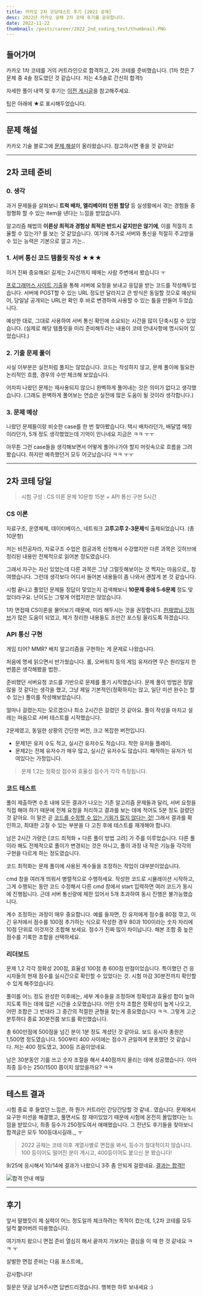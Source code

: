 ```yaml
---
title: 카카오 2차 코딩테스트 후기 [2022 공채]
desc: 2022년 카카오 공채 2차 코테 후기를 공유합니다.
date: 2022-11-22
thumbnail: /posts/career/2022_2nd_coding_test/thumbnail.PNG
---
```


## 들어가며
카카오 1차 코테를 거의 커트라인으로 합격하고, 2차 코테를 준비했습니다.
(1차 컷은 7문제 중 4솔 정도였던 것 같습니다. 저는 4.5솔로 간신히 합격!)

자세한 풀이 내역 및 후기는 [이전 게시글](/blog/career/2022_1st_coding_test)을 참고해주세요.

<Callout type="info">팁은 아래에 ★로 표시해두었습니다.</Callout>

---

## 문제 해설
카카오 기술 블로그에 [문제 해설](https://tech.kakao.com/2022/02/04/2022-kakao-recruitment-round-2/)이 올라왔습니다. 
참고하시면 좋을 것 같아요!
 
---

## 2차 코테 준비

### 0. 생각
과거 문제들을 살펴보니 
**트럭 배차, 엘리베이터 인원 할당** 등 실생활에서 겪는 경험들 중
정형화 할 수 있는 item을 낸다는 느낌을 받았습니다.


알고리즘 해법의 **이론상 최적과 경험상 최적은 반드시 같지만은 않기에**,
이를 적절히 조율할 수 있는가? 를 보는 것 같았습니다.
여기에 추가로 서버와 통신을 적절히 주고받을 수 있는 능력은 기본으로 깔고 가는..


### 1. 서버 통신 코드 템플릿 작성 ★★★

<Callout type="warn">이거 진짜 중요해요! 길게는 2시간까지 헤매는 사람 주변에서 봤습니다 ㅜ</Callout>

[프로그래머스 사이트 기출](https://school.programmers.co.kr/skill_check_assignments/397)을 통해 서버에 요청을 보내고 응답을 받는 코드를 작성해두었습니다.
서버에 POST할 수 있는 URL 정도만 달라지고 큰 방식은 동일할 것으로 예상되어,
당일날 공개되는 URL만 확인 후 바로 변경하여 사용할 수 있는 틀을 만들어 두었습니다.

예상한 대로, 그대로 사용하여 서버 통신 확인에 소요되는 시간을 많이 단축시킬 수 있었습니다.
(실제로 해당 템플릿을 미리 준비해두라는 내용이 코테 안내사항에 명시되어 있었습니다.)


### 2. 기출 문제 풀이
사실 이부분은 실전처럼 풀지는 않았습니다.
코드는 작성하지 않고, 문제 풀이에 필요한 논리적인 흐름, 경우의 수만 체크해 보았습니다.

어차피 나왔던 문제는 재사용되지 않으니 완벽하게 풀어내는 것은 의미가 없다고 생각했습니다.
(그래도 완벽하게 풀어보는 연습은 실전에 많은 도움이 될 것이라 생각합니다.)


### 3. 문제 예상
나왔던 문제들이랑 비슷한 case를 한 번 찾아봤습니다.
택시 배차라던가, 배달앱 매칭이라던가, 5개 정도 생각했었는데 기억이 안나네요 지금은 ㅋㅋ ㅜㅜ

아무튼 그런 case들을 생각해보면서 어떻게 풀어나가야 할지 머릿속으로 흐름을 그려봤습니다.
하지만 예측했던거 모두 어긋났습니다 ㅋㅋ ㅜㅜ

--- 

## 2차 코테 당일
> 시험 구성 : CS 이론 문제 10문항 15분 + API 통신 구현 5시간

### CS 이론
자료구조, 운영체제, 데이터베이스, 네트워크 **고루고루 2-3문제**씩 출제되었습니다. (총 10문항)

저는 비전공자라, 자료구조 수업은 컴공과목 신청해서 수강했지만
다른 과목은 깃허브에 정리된 내용만 전체적으로 읽어본 정도였습니다.

그래서 자구는 자신 있었는데 다른 과목은 그냥 그럴듯해보이는 것 찍자는 마음으로,, 참여했습니다.
그런데 생각보다 어디서 들어본 내용들이 좀 나와서 괜찮게 본 것 같습니다.

시험 끝나고 풀었던 문제들 정답이 맞았는지 검색해보니 **10문제 중에 5-6문제** 정도 맞았더라구요.
난이도는 그렇게 어렵지만은 않았습니다.

1차 면접때 CS이론을 물어보기 때문에, 미리 해두시는 것을 권장합니다.
[한재엽님 깃허브](https://github.com/JaeYeopHan/Interview_Question_for_Beginner)가 많은 도움이 되었고, 
제가 정리한 내용들도 조만간 포스팅 올리도록 하겠습니다.

 
### API 통신 구현

게임 티어? MMR? 배치 알고리즘을 구현하는 게 문제로 나왔습니다. 

처음에 명세 읽으면서 반가웠습니다.
롤, 오버워치 등의 게임 유저라면 무슨 원리일지 한번쯤은 생각해봤을 법한..

준비했던 서버요청 코드를 기반으로 문제를 풀기 시작했습니다.
문제 풀이 방법은 정말 많을 것 같다는 생각을 했고,
그냥 제일 기본적인(정확하지는 않고, 일단 미션 완수는 할 수 있는) 풀이를 작성해보았습니다.

얼마나 걸렸는지는 모르겠으나 최소 2시간은 걸렸던 것 같아요.
풀이 작성을 마치고 설레는 마음으로 서버 테스트를 시작했습니다.

2문제였고, 동일한 상황의 간단한 버전, 크고 복잡한 버전입니다.
- 문제1은 유저 수도 적고, 실시간 유저수도 적습니다. 착한 유저들 플레이.
- 문제2는 전체 유저수가 매우 많고, 실시간 유저수도 많습니다. 패작하는 유저가 섞여있다는 가정입니다.

> 문제 1,2는 정확성 점수와 효율성 점수가 각각 측정됩니다.

 
### 코드 테스트

풀이 제출하면 수초 내에 모든 결과가 나오는 기존 알고리즘 문제들과 달리,
서버 요청을 직접 해야 하기 때문에 전체 요청을 처리하고 결과를 보는 데에 적어도 5분 정도 걸렸던 것 같아요.
이 말은 곧 <u>코드를 수정할 수 있는 기회가 많지 않다는 것!</u>
그래서 결과를 확인하고, 최대한 고칠 수 있는 부분을 다 고친 후에 테스트를 재개해야 합니다.

남은 2시간 가량은 [코드 최적화 + 다른 풀이 방법 고려] 가 주를 이루었습니다.
다른 풀이라 해도 전체적으로 풀이가 변경되는 것은 아니고,
풀이 과정 내 작은 기능들 각각의 구현을 다르게 하는 정도였습니다.

코드 최적화는 문제 풀이에 사용된 계수들을 조정하는 작업이 대부분이었습니다. 

<Callout type="info" title="★Tip 1★">

cmd 창을 여러개 띄워서 병렬적으로 수행하세요. 작성한 코드로 시뮬레이션 시작하고, 
그게 수행되는 동안 코드 수정해서 다른 cmd 창에서 start 입력하면 여러 코드가 동시에 진행됩니다.
근데 서버 통신량에 제한 있어서 5개 초과하여 동시 진행은 불가능했습니다.
</Callout>
 

<Callout type="info" title="★Tip 2★">
계수 조정하는 과정이 매우 중요합니다. 
예를 들자면, 진 유저에게 점수를 80점 깎고, 이긴 유저에서 점수를 100점 추가하는 식으로 작성한 경우
80과 100이라는 숫자 자리에 10점 단위로 이것저것 조합해 보세요.
점수가 진짜 많이 차이납니다. 해본 조합 중 높은 점수를 기록한 조합을 선택하세요.
</Callout>

### 리더보드
문제 1,2 각각 정확성 200점, 효율성 100점 총 600점 만점이었습니다.
특이했던 건 응시자들의 현재 점수를 실시간으로 확인할 수 있었다는 것.
시험 마감 30분전까지 확인할 수 있게 해주었습니다.

풀이를 어느 정도 완성한 이후에는,
세부 계수들을 조정하며 정확성과 효율성 합이 높아지도록 하는 데에 많은 시간을 소모했습니다.
어떤 숫자 조합은 정확성이 높게 나오고, 어떤 조합은 그 반대라 그 중간의 적절한 균형을 찾는게 중요했습니다 ㅋㅋ.
그렇게 고군분투하다 종료 30분전쯤 보드를 확인했습니다.

총 600만점에 500점을 넘긴 분이 1분 정도 계셨던 것 같아요.
보드 응시자 총원은 1,500명 정도였습니다.
500부터 400 사이에는 점수가 균일하게 분포했던 것 같습니다.
저는 400 정도였고, 300등 즈음이었네요. 

남은 30분동안 기를 쓰고 숫자 조절을 해서 440점까지 올리는 데에 성공했습니다.
아마 최종 등수는 250/1500 쯤이지 않았을까요? ㅋㅋ

---

## 테스트 결과
시험 종료 후 들었던 느낌은, 하 뭔가 커트라인 간당간당할 것 같네.. 였습니다.
문제에서 요구한 미션을 해결했고, 풀면서도 참 재미있었기 때문에 시험에 온전히 몰입했다는 느낌을 받았으나,
최종 등수가 250정도여서 애매했습니다. 그 전년도 후기들을 찾아보니 합격글은 모두 100등대시길래.,, ㅜ

> 2022 공채는 코테 이후 계열사별로 면접을 봐서, 등수가 절대적이지 않습니다.
100 등이어도 떨어진 분이 계시고, 400등이어도 붙으신 분 봤습니다!

9/25에 응시해서 10/14에 결과가 나왔으니 3주 좀 안되게 걸렸네요. <u>결과는 합격!!</u>

![합격 안내 메일](/posts/career/2022_2nd_coding_test/1.png)
 
---

## 후기

앞서 말했듯이 제 실력이 어느 정도일까 체크하려는 목적이 컸는데,
1,2차 코테를 모두 덜컥 붙어버려 띠용했습니다.

여기까지 왔으니 면접 준비 열심히 해서 끝까지 가보자는 결심을 이 때 한 것 같네요 ㅋㅋ ㅜ

살벌한 면접 준비는 다음 포스트에,,

감사합니다!
 
질문은 댓글 남겨주시면 답변드리겠습니다.
행복한 하루 보내세요 :)

